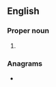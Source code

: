 ==English==
{{wikipedia}}

===Proper noun===
{{en-proper noun}}

# {{lb|en|US}} {{initialism of|[[national|National]] [[law enforcement|Law Enforcement]] [[telecommunications|Telecommunications]] [[system|System]]|lang=en}}

===Anagrams===
* {{anagrams|en|a=elnst|Lents|slent}}